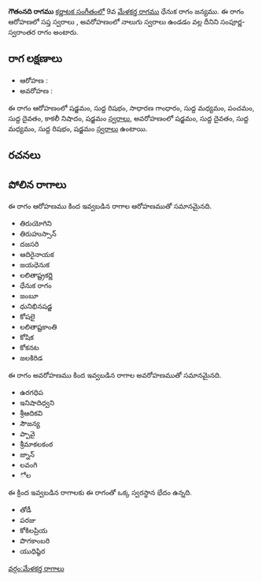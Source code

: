 {{Infobox ragam
	| name          	= గౌతంనది
	| synonym	    	= 
	| mela          	= 
	| chakra        	= 
	| janaka        	= 
	| type          	= సంపూర్ణ-స్వరాంతర
	| arohanam      	= {{svaraC|S|R1|G2|M1|P|D1|N3|S'}} 
	| avarohanam    	= {{svaraC|S'|D1|M1|R1|S}}
	| jeeva         	=
	| chhaya        	=
	| nyasa         	=
	| vishesha      	= 
	| equivalent  		= 
}}
{{కర్ణాటక సంగీత రాగాలు}}
'''గౌతంనది రాగము''' [[కర్ణాటక సంగీతం]]లో 9వ [[మేళకర్త రాగము]] ధేనుక రాగం జన్యము.  ఈ రాగం ఆరోహణలో సప్త స్వరాలు , అవరోహణంలో నాలుగు స్వరాలు ఉండడం వల్ల దీనిని సంపూర్ణ-స్వరాంతర రాగం అంటారు.


==రాగ లక్షణాలు==


* ఆరోహణ : {{svaraC|S|R1|G2|M1|P|D1|N3|S'}} 
* అవరోహణ : {{svaraC|S'|D1|M1|R1|S}}

ఈ రాగం ఆరోహణంలో షడ్జమం, సుద్ద రిషభం, సాధారణ గాంధారం, సుద్ద మధ్యమం, పంచమం, సుద్ద దైవతం, కాకలీ నిషాదం, షడ్జమం [[స్వరాలు]], అవరోహణంలో షడ్జమం, సుద్ద దైవతం, సుద్ద మధ్యమం, సుద్ద రిషభం, షడ్జమం [[స్వరాలు]] ఉంటాయి.

==రచనలు==



==పోలిన రాగాలు==
ఈ రాగం ఆరోహణము కింద ఇవ్వబడిన రాగాల ఆరోహణముతో సమానమైనది.
* తిరుయోగిని
* తిరుహుస్సాన్
* దజసరి
* ఆదిరైనాయక
* జయధెనుక
* లలితాష్ట్రకర్ణి
* ధేనుక రాగం
* జంబూ
* ధునిభినషడ్జ
* కోషలై
* లలితాష్టకాంతి
* కోషిక
* కోకనట
* జలకిరిడ

ఈ రాగం అవరోహణము కింద ఇవ్వబడిన రాగాల అవరోహణముతో సమానమైనది.
* ఉరగధిప
* ఇనిషాదిధ్వని
* శ్రీఆదికవి
* సౌజన్య
* ప్పావై
* శ్రీమాకలకంఠ
* జ్నాన్
* లవంగి
* ోల

ఈ క్రింద ఇవ్వబడిన రాగాలకు ఈ రాగంతో ఒక్క స్వరస్థాన భేదం ఉన్నది.
* తోడీ
* పరజు
* కోకిలప్రియ
* పొగకాంబరి
* యుధిష్ఠిర



[[వర్గం:మేళకర్త రాగాలు]]